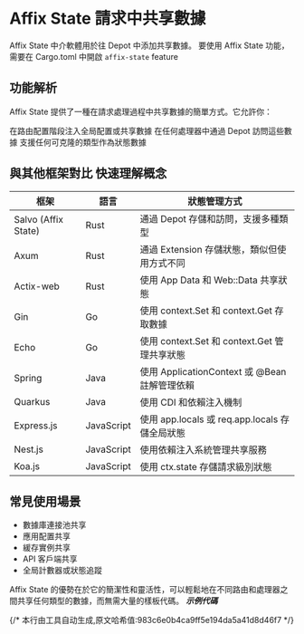 # Affix State 請求中共享數據


Affix State 中介軟體用於往 Depot 中添加共享數據。
要使用 Affix State 功能，需要在 Cargo.toml 中開啟 `affix-state` feature

## 功能解析
Affix State 提供了一種在請求處理過程中共享數據的簡單方式。它允許你：

在路由配置階段注入全局配置或共享數據
在任何處理器中通過 Depot 訪問這些數據
支援任何可克隆的類型作為狀態數據

## 與其他框架對比 快速理解概念
| 框架 | 語言 | 狀態管理方式 |
|------|------|-------------|
| Salvo (Affix State) | Rust | 通過 Depot 存儲和訪問，支援多種類型 |
| Axum | Rust | 通過 Extension 存儲狀態，類似但使用方式不同 |
| Actix-web | Rust | 使用 App Data 和 Web::Data 共享狀態 |
| Gin | Go | 使用 context.Set 和 context.Get 存取數據 |
| Echo | Go | 使用 context.Set 和 context.Get 管理共享狀態 |
| Spring | Java | 使用 ApplicationContext 或 @Bean 註解管理依賴 |
| Quarkus | Java | 使用 CDI 和依賴注入機制 |
| Express.js | JavaScript | 使用 app.locals 或 req.app.locals 存儲全局狀態 |
| Nest.js | JavaScript | 使用依賴注入系統管理共享服務 |
| Koa.js | JavaScript | 使用 ctx.state 存儲請求級別狀態 |

## 常見使用場景

- 數據庫連接池共享
- 應用配置共享
- 緩存實例共享
- API 客戶端共享
- 全局計數器或狀態追蹤

Affix State 的優勢在於它的簡潔性和靈活性，可以輕鬆地在不同路由和處理器之間共享任何類型的數據，而無需大量的樣板代碼。
_**示例代碼**_

<Tabs>
  <Tab label="main.rs">
    <MainCode/>
  </Tab>
  <Tab label="Cargo.toml">
    <CargoCode/>
  </Tab>
</Tabs>
{/* 本行由工具自动生成,原文哈希值:983c6e0b4ca9ff5e194da5a41d8d46f7 */}